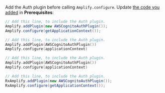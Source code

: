 Add the Auth plugin before calling `Amplify.configure`. Update [the code you added](/lib/project-setup/create-application#n4-initialize-amplify-in-the-application) in **Prerequisites**: 

<BlockSwitcher>
<Block name="Java">
 
```java
// Add this line, to include the Auth plugin.
Amplify.addPlugin(new AWSCognitoAuthPlugin());
Amplify.configure(getApplicationContext());
```

</Block>
<Block name="Kotlin - Callbacks">

```kotlin
// Add this line, to include the Auth plugin.
Amplify.addPlugin(AWSCognitoAuthPlugin())
Amplify.configure(applicationContext)
```

</Block>
<Block name="Kotlin - Coroutines (Beta)">

```kotlin
// Add this line, to include the Auth plugin.
Amplify.addPlugin(AWSCognitoAuthPlugin())
Amplify.configure(applicationContext)
```

</Block>
<Block name="RxJava">

```java
// Add this line, to include the Auth plugin.
RxAmplify.addPlugin(new AWSCognitoAuthPlugin());
RxAmplify.configure(getApplicationContext());
```

</Block>
</BlockSwitcher>

